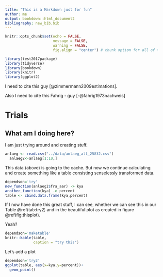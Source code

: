 ```yaml
---
title: "This is a Markdown just for fun"
author: me
output: bookdown::html_document2
bibliography: new_bib.bib
---
```


```r
knitr::opts_chunk$set(echo = FALSE,
                      message = FALSE,
                      warning = FALSE,
                      fig.align = "center") # chunk option for all of the document)
```

```r
library(test2017package)
library(tidyverse)
library(bookdown)
library(knitr)
library(ggplot2)
```

I need to cite this guy [@zimmermann2009estimations].

Also I need to cite this Fahrig - guy [-@fahrig1973nachweis]

# Trials

## What am I doing here?
I am just trying around and creating stuff.

```r
anlaeg <- read.csv("../data/anlaeg_all_25832.csv") 
  anlaeg2<-anlaeg[1:10,]
```

This data (above) is going to the cache. But now we continue calculating and create something like a table consisting senselessly transformed data.

```r
dependson='try'
new_function(anlaeg2$fra_aar) -> kya
another_function(kya) -> percent
table <- cbind.data.frame(kya,percent)
```


If I now have done this great stuff, I can see, whether we can see this in our Table \@ref(tab:try2) and in the beautiful plot as created in figure \@ref(fig:thisplot).

Yeah?


```r
dependson='maketable'
knitr::kable(table, 
             caption = "try this")
```



Let's add a plot
```r
dependson='try2'
ggplot(table, aes(x=kya,y=percent))+
  geom_point()

```

